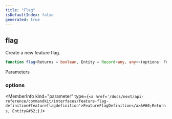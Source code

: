 ```yaml
---
title: "Flag"
isDefaultIndex: false
generated: true
---
```



<!-- This file was generated from the CommandKit source. Do not modify. Instead, re-run the "docgen" script -->


## flag

<GenerationInfo sourceFile="packages/commandkit/src/flags/feature-flags.ts" sourceLine="412" packageName="commandkit" />

Create a new feature flag.

```ts title="Signature"
function flag<Returns = boolean, Entity = Record<any, any>>(options: FeatureFlagDefinition<Returns, Entity>): FlagRunner<Entity, Returns>
```
Parameters

### options

<MemberInfo kind="parameter" type={`<a href='/docs/next/api-reference/commandkit/interfaces/feature-flag-definition#featureflagdefinition'>FeatureFlagDefinition</a>&#60;Returns, Entity&#62;`} />

